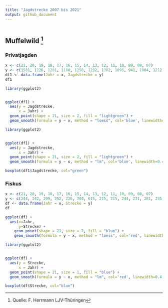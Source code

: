 ```yaml
---
title: "Jagdstrecke 2007 bis 2021"
output: github_document
---
```


```r
```

## Muffelwild [^1]

[^1]: Quelle: F. Herrmann LJV-Thüringen

### Privatjagden

```r
x <- c(21, 20, 19, 18, 17, 16, 15, 14, 13, 12, 11, 10, 09, 08, 07)
y <- c(1581, 1226, 1201, 1180, 1250, 1232, 1302, 1095, 941, 1004, 1212, 1052, 1104, 1031, 743 )
df1 <- data.frame(Jahr = x, Jagdstrecke = y)
df1

```

```r
library(ggplot2)


ggplot(df1) +
  aes(y = Jagdstrecke,
      x = Jahr) +
  geom_point(shape = 21, size = 2, fill = "lightgreen") + 
  geom_smooth(formula = y ~ x, method = "loess", col='blue', linewidth=0.4,)
```

```r
library(ggplot2)


ggplot(df1) +
  aes(y = Jagdstrecke,
      x = Jahr) +
  geom_point(shape = 21, size = 2, fill = "lightgreen") + 
  geom_smooth(formula = y ~ x, method = "lm", col='blue', linewidth=0.4,)
```

```r
boxplot(df1$Jagdstrecke, col="green")


```

### Fiskus

```r
x <- c(21, 20, 19, 18, 17, 16, 15, 14, 13, 12, 11, 10, 09, 08, 07)
y <- c(244, 242, 209, 252, 226, 203, 615, 215, 215, 244, 231, 281, 235, 239, 198)
df <- data.frame(Jahr = x, Strecke = y)
df

```

```r


ggplot(df) +
  aes(x=Jahr, 
      y=Strecke) +
    geom_point(shape = 21, size = 2, fill = "blue") +
    geom_smooth(formula = y ~ x, method = "loess", col='red', linewidth=0.4,)
```

```r
library(ggplot2)


ggplot(df) +
  aes(y = Strecke,
      x = Jahr) +
  geom_point(shape = 21, size = 1, fill = "blue") +
  geom_smooth(formula = y ~ x, method = "lm", col='red', linewidth=0.4,)


```

```r
boxplot(df$Strecke, col="blue")


```
